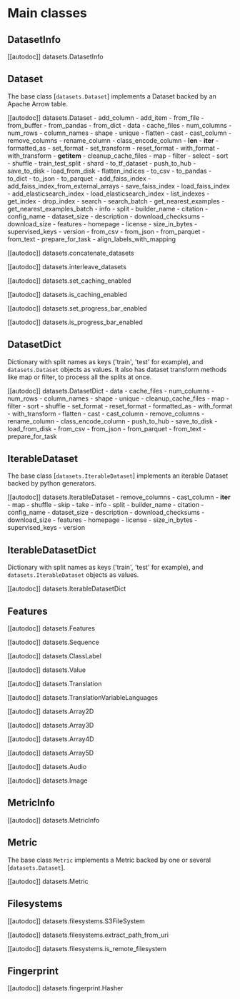 # Main classes


## DatasetInfo

[[autodoc]] datasets.DatasetInfo

## Dataset

The base class [`datasets.Dataset`] implements a Dataset backed by an Apache Arrow table.

[[autodoc]] datasets.Dataset
    -  add_column
    - add_item
    - from_file
    - from_buffer
    - from_pandas
    - from_dict
    - data
    - cache_files
    - num_columns
    - num_rows
    - column_names
    - shape
    - unique
    - flatten
    - cast
    - cast_column
    - remove_columns
    - rename_column
    - class_encode_column
    - __len__
    - __iter__
    - formatted_as
    - set_format
    - set_transform
    - reset_format
    - with_format
    - with_transform
    - __getitem__
    - cleanup_cache_files
    - map
    - filter
    - select
    - sort
    - shuffle
    - train_test_split
    - shard
    - to_tf_dataset
    - push_to_hub
    - save_to_disk
    - load_from_disk
    - flatten_indices
    - to_csv
    - to_pandas
    - to_dict
    - to_json
    - to_parquet
    - add_faiss_index
    - add_faiss_index_from_external_arrays
    - save_faiss_index
    - load_faiss_index
    - add_elasticsearch_index
    - load_elasticsearch_index
    - list_indexes
    - get_index
    - drop_index
    - search
    - search_batch
    - get_nearest_examples
    - get_nearest_examples_batch
    - info
    - split
    - builder_name
    - citation
    - config_name
    - dataset_size
    - description
    - download_checksums
    - download_size
    - features
    - homepage
    - license
    - size_in_bytes
    - supervised_keys
    - version
    - from_csv
    - from_json
    - from_parquet
    - from_text
    - prepare_for_task
    - align_labels_with_mapping

[[autodoc]] datasets.concatenate_datasets

[[autodoc]] datasets.interleave_datasets

[[autodoc]] datasets.set_caching_enabled

[[autodoc]] datasets.is_caching_enabled

[[autodoc]] datasets.set_progress_bar_enabled

[[autodoc]] datasets.is_progress_bar_enabled

## DatasetDict

Dictionary with split names as keys ('train', 'test' for example), and `datasets.Dataset` objects as values.
It also has dataset transform methods like map or filter, to process all the splits at once.

[[autodoc]] datasets.DatasetDict
    - data
    - cache_files
    - num_columns
    - num_rows
    - column_names
    - shape
    - unique
    - cleanup_cache_files
    - map
    - filter
    - sort
    - shuffle
    - set_format
    - reset_format
    - formatted_as
    - with_format
    - with_transform
    - flatten
    - cast
    - cast_column
    - remove_columns
    - rename_column
    - class_encode_column
    - push_to_hub
    - save_to_disk
    - load_from_disk
    - from_csv
    - from_json
    - from_parquet
    - from_text
    - prepare_for_task

<a id='package_reference_features'></a>

## IterableDataset

The base class [`datasets.IterableDataset`] implements an iterable Dataset backed by python generators.

[[autodoc]] datasets.IterableDataset
    -  remove_columns
    - cast_column
    - __iter__
    - map
    - shuffle
    - skip
    - take
    - info
    - split
    - builder_name
    - citation
    - config_name
    - dataset_size
    - description
    - download_checksums
    - download_size
    - features
    - homepage
    - license
    - size_in_bytes
    - supervised_keys
    - version

## IterableDatasetDict

Dictionary with split names as keys ('train', 'test' for example), and `datasets.IterableDataset` objects as values.

[[autodoc]] datasets.IterableDatasetDict

## Features

[[autodoc]] datasets.Features

[[autodoc]] datasets.Sequence

[[autodoc]] datasets.ClassLabel

[[autodoc]] datasets.Value

[[autodoc]] datasets.Translation

[[autodoc]] datasets.TranslationVariableLanguages

[[autodoc]] datasets.Array2D

[[autodoc]] datasets.Array3D

[[autodoc]] datasets.Array4D

[[autodoc]] datasets.Array5D

[[autodoc]] datasets.Audio

[[autodoc]] datasets.Image

## MetricInfo

[[autodoc]] datasets.MetricInfo

## Metric

The base class `Metric` implements a Metric backed by one or several [`datasets.Dataset`].

[[autodoc]] datasets.Metric

## Filesystems


[[autodoc]] datasets.filesystems.S3FileSystem

[[autodoc]] datasets.filesystems.extract_path_from_uri

[[autodoc]] datasets.filesystems.is_remote_filesystem

## Fingerprint

[[autodoc]] datasets.fingerprint.Hasher
